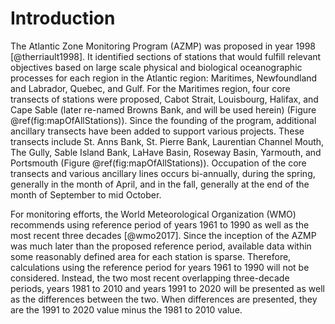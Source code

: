 # Introduction {#sec:introduction}
The Atlantic Zone Monitoring Program (AZMP) was proposed in year 1998 [@therriault1998]. It identified sections of stations that would fulfill relevant objectives based on large scale physical and biological oceanographic processes for each region in the Atlantic region: Maritimes, Newfoundland and Labrador, Quebec, and Gulf. For the Maritimes region, four core transects of stations were proposed, Cabot Strait, Louisbourg, Halifax, and Cape Sable (later re-named Browns Bank, and will be used herein) (Figure \@ref(fig:mapOfAllStations)). Since the founding of the program, additional ancillary transects have been added to support various projects. These transects include St. Anns Bank, St. Pierre Bank, Laurentian Channel Mouth, The Gully, Sable Island Bank, LaHave Basin, Roseway Basin, Yarmouth, and Portsmouth (Figure \@ref(fig:mapOfAllStations)). Occupation of the core transects and various ancillary lines occurs bi-annually, during the spring, generally in the month of April, and in the fall, generally at the end of the month of September to mid October. 

For monitoring efforts, the World Meteorological Organization (WMO) recommends using reference period of years 1961 to 1990 as well as the most recent three decades [@wmo2017]. Since the inception of the AZMP was much later than the proposed reference period, available data within some reasonably defined area for each station is sparse. Therefore, calculations using the reference period for years 1961 to 1990 will not be considered. Instead, the two most recent overlapping three-decade periods, years 1981 to 2010 and years 1991 to 2020 will be presented as well as the differences between the two. When differences are presented, they are the 1991 to 2020 value minus the 1981 to 2010 value.
